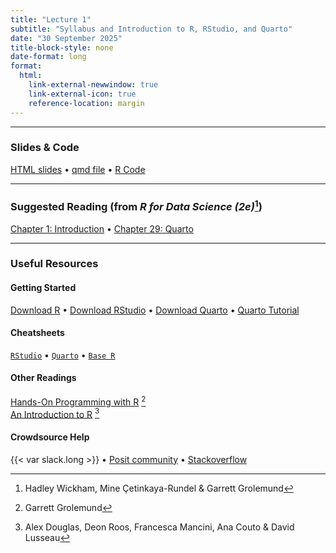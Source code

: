 ```yaml
---
title: "Lecture 1"
subtitle: "Syllabus and Introduction to R, RStudio, and Quarto"
date: "30 September 2025"
title-block-style: none
date-format: long
format:
  html:
    link-external-newwindow: true
    link-external-icon: true
    reference-location: margin
---
```


---

### Slides & Code

[HTML slides](CSSS508_Lecture1.qmd) • [qmd file](https://raw.githubusercontent.com/vsass/CSSS508/main/Lectures/Lecture1/CSSS508_Lecture1.qmd) •
[R Code](CSSS508_Lecture1_Code.R)

---

### Suggested Reading (from *R for Data Science (2e)*^[Hadley Wickham, Mine Çetinkaya-Rundel & Garrett Grolemund])

[Chapter 1: Introduction](https://r4ds.hadley.nz/intro) • 
[Chapter 29: Quarto](https://r4ds.hadley.nz/quarto)

---

### Useful Resources

#### Getting Started

[Download R](https://cran.r-project.org/) • 
[Download RStudio](https://posit.co/download/rstudio-desktop/#download) • 
[Download Quarto](https://quarto.org/docs/get-started/) • 
[Quarto Tutorial](https://quarto.org/docs/get-started/hello/rstudio.html)

#### Cheatsheets

[`RStudio`](https://rstudio.github.io/cheatsheets/rstudio-ide.pdf) • 
[`Quarto`](https://rstudio.github.io/cheatsheets/quarto.pdf) • 
[`Base R`](https://rstudio.github.io/cheatsheets/base-r.pdf)

#### Other Readings 

[Hands-On Programming with R](https://rstudio-education.github.io/hopr/) ^[Garrett Grolemund] \
[An Introduction to R](https://intro2r.com/) ^[Alex Douglas, Deon Roos, Francesca Mancini, Ana Couto & David Lusseau]

#### Crowdsource Help

{{< var slack.long >}} • 
[Posit community](https://community.rstudio.com/) • 
[Stackoverflow](https://stackoverflow.com/)
